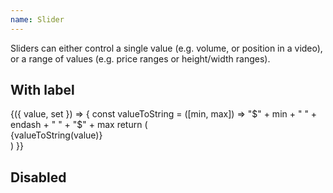 ```yaml
---
name: Slider
---
```


Sliders can either control a single value (e.g. volume, or position in a video),
or a range of values (e.g. price ranges or height/width ranges).

## With label

<Playground>
  <Box p={1}>
    <Value initial={[0, 100]}>
      {({ value, set }) => {
        const valueToString = ([min, max]) =>
          "$" + min + " " + endash + " " + "$" + max
        return (
          <div>
            <Serif size="3" color="black60" my={2}>
              {valueToString(value)}
            </Serif>
            <Slider
              allowCross={false}
              min={10}
              max={100}
              step={1}
              defaultValue={[10, 100]}
              onChange={set}
            />
          </div>
        )
      }}
    </Value>
  </Box>
</Playground>

## Disabled

<Playground>
  <Box p={1}>
    <Slider
      allowCross={false}
      min={10}
      max={100}
      step={1}
      defaultValue={[10, 100]}
      disabled
    />
  </Box>
</Playground>
